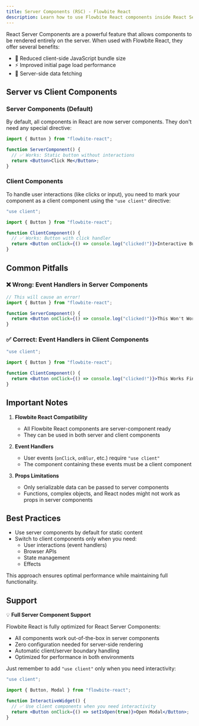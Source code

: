 ```yaml
---
title: Server Components (RSC) - Flowbite React
description: Learn how to use Flowbite React components inside React Server Components
---
```


React Server Components are a powerful feature that allows components to be rendered entirely on the server. When used with Flowbite React, they offer several benefits:

- 🚀 Reduced client-side JavaScript bundle size
- ⚡ Improved initial page load performance
- 🔄 Server-side data fetching

## Server vs Client Components

### Server Components (Default)

By default, all components in React are now server components. They don't need any special directive:

```jsx
import { Button } from "flowbite-react";

function ServerComponent() {
  // ✅ Works: Static button without interactions
  return <Button>Click Me</Button>;
}
```

### Client Components

To handle user interactions (like clicks or input), you need to mark your component as a client component using the `"use client"` directive:

```jsx
"use client";

import { Button } from "flowbite-react";

function ClientComponent() {
  // ✅ Works: Button with click handler
  return <Button onClick={() => console.log("clicked!")}>Interactive Button</Button>;
}
```

## Common Pitfalls

### ❌ Wrong: Event Handlers in Server Components

```jsx
// This will cause an error!
import { Button } from "flowbite-react";

function ServerComponent() {
  return <Button onClick={() => console.log("clicked!")}>This Won't Work</Button>;
}
```

### ✅ Correct: Event Handlers in Client Components

```jsx
"use client";

import { Button } from "flowbite-react";

function ClientComponent() {
  return <Button onClick={() => console.log("clicked!")}>This Works Fine</Button>;
}
```

## Important Notes

1. **Flowbite React Compatibility**
   - All Flowbite React components are server-component ready
   - They can be used in both server and client components

2. **Event Handlers**
   - User events (`onClick`, `onBlur`, etc.) require `"use client"`
   - The component containing these events must be a client component

3. **Props Limitations**
   - Only serializable data can be passed to server components
   - Functions, complex objects, and React nodes might not work as props in server components

## Best Practices

- Use server components by default for static content
- Switch to client components only when you need:
  - User interactions (event handlers)
  - Browser APIs
  - State management
  - Effects

This approach ensures optimal performance while maintaining full functionality.

## Support

💡 **Full Server Component Support**

Flowbite React is fully optimized for React Server Components:

- All components work out-of-the-box in server components
- Zero configuration needed for server-side rendering
- Automatic client/server boundary handling
- Optimized for performance in both environments

Just remember to add `"use client"` only when you need interactivity:

```jsx
"use client";

import { Button, Modal } from "flowbite-react";

function InteractiveWidget() {
  // ✅ Use client components when you need interactivity
  return <Button onClick={() => setIsOpen(true)}>Open Modal</Button>;
}
```
